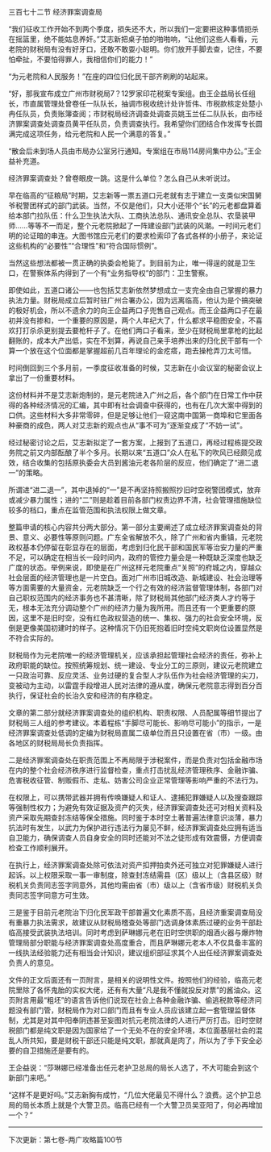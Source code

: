 

三百七十二节 经济罪案调查局

“我们征收工作开始不到两个季度，损失还不大，所以我们一定要把这种事情扼杀在摇篮里，绝不能姑息养奸。”艾志新把桌子拍的啪啪响，“让他们这些人看看，元老院的财税局有没有好牙口，还敢不敢耍小聪明。你们放开手脚去查，记住，不要怕牵扯，不要怕得罪人，我相信你们的能力！”

“为元老院和人民服务！”在座的四位归化民干部齐刷刷的站起来。

“好，那我宣布成立广州市财税局7？12罗家印花税案专案组。由王企益局长任组长，市直属管理处曾卷任一队队长，抽调市税收统计处许哲伟、市税款核定处楚小冉任队员，负责账簿查阅；市财税局经济调查处调查员姚玉兰任二队队长，由市经济罪案调查处调查员黄平任队员，负责调查执行。我希望你们团结合作发挥专长圆满完成这项任务，给元老院和人民一个满意的答复。”

“散会后未到场人员由市局办公室另行通知。专案组在市局114房间集中办公。”王企益补充道。

经济罪案调查处？曾卷眼皮一跳。这是什么单位？怎么自己从未听说过。

早在临高的“征粮局”时期，艾志新等一票五道口元老就有志于建立一支类似宋国舅爷税警团样式的部门武装。当然，不仅是他们，只大小还带个“长”的元老都盘算着给本部门拉队伍：什么卫生执法大队、工商执法总队、通讯安全总队、农垦装甲师……等等不一而足，整个元老院掀起了一阵建设部门武装的风潮。一时间元老们明的论证暗的串连。大图书馆应元老们的要求检索印了各式各样的小册子，来论证这些机构的“必要性”“合理性”和“符合国际惯例”。

当然这些想法都被一贯正确的执委会枪毙了。到目前为止，唯一得逞的就是卫生口，在警察体系内得到了一个有“业务指导权”的部门：卫生警察。

即使如此，五道口诸公――也包括艾志新依然梦想成立一支完全由自己掌握的暴力执法力量。财税局成立后暂时驻广州合署办公，因为远离临高，他认为是个搞突破的极好机会，所以不遗余力的向王企益两口子兜售自己观点。而王企益两口子在最初并没有掺和，一个重要的原因是，两个人年纪大了，什么都求平稳图安全，不喜欢打打杀杀更别提去要枪杆子了。在他们两口子看来，至少在财税局里拿枪的比起翻账的，成本大产出低，实在不划算，再说自己亲手培养出来的归化民干部有一个算一个放在这个位面都是掌握超前几百年理论的金疙瘩，跑去操枪弄刀太可惜。

时间倒回到三个多月前，一季度征收准备的时候，艾志新在小会议室的秘密会议上拿出了一份重要材料。

这份材料并不是艾志新炮制的，是元老院进入广州之后，各个部门在日常工作中获得的各种经济情况的汇编，其中即有社会调查中获得的，也有在几次大案中得到的口供。这些材料大多非常零碎，但是足够让他们一窥这南中国第一商埠和它里面各种豪商的成色，两人对艾志新的观点也从“事不可为”逐渐变成了“不妨一试”。

经过秘密讨论之后，艾志新拟定了一套方案，上报到了五道口，再经过程栋提交政务院之前又内部酝酿了半个多月。长期以来“五道口”众人在私下的吹风已经颇见成效，结合收集的包括原执委会大员到酱油元老各阶层的反应，他们确定了“进二退一”的策略。

所谓进“进二退一”，其中退掉的“一”是不再坚持照搬照抄旧时空税警团模式，放弃或减少暴力属性；进的“二”则是趁着目前各部门权责边界不清，社会管理措施缺位较多的档口，重点在监管范围和执法权限上做文章。

整篇申请的核心内容共分两大部分。第一部分主要阐述了成立经济罪案调查处的背景、意义、必要性等原则问题。广东全省解放不久，除了广州和省内重镇，元老院政权基本仍停留在彰显存在的层面，考虑到归化民干部和国民军等治安力量的严重不足，可以确定在相当长一段时间内，政府的管控力量会是一种既缺乏深度也缺乏广度的状态。举例来说，即使是在广州这样元老院重点“关照”的府城之内，穿越众社会层面的经济管理也是一片空白。面对广州市旧城改造、新城建设、社会治理等等方面需要的大量资金，元老院缺乏一个行之有效的经济监督管理体制，各部门对自己职权范围内的经济事务也不甚清晰，除了财税局其他部门经济类人才约等于无，根本无法充分调动整个广州的经济力量为我所用。而且还有一个更重要的原因，这里不是旧时空，没有红色政权营造的统一、集权、强力的社会安全环境，反倒是更像美国初建时的样子。这种情况下仍旧死抱着旧时空纯文职岗位设置显然是不符合实际的。

财税局作为元老院唯一的经济管理机关，应该承担起管理社会经济的责任，弥补上政府职能的缺位。按照统筹规划、统一建设、专业分工的三原则，建议元老院建立一只政治可靠、反应灵活、业务过硬的复合型人才队伍作为社会经济管理的尖刀，变被动为主动，以雷霆手段增进人民对法律的遵从度，确保元老院意志得到百分百执行，保证社会的长治久安和经济的有序稳定。

文章的第二部分就经济罪案调查处的组织机构、职责权限、人员配属等细节提出了财税局三人组的参考建议。本着程栋“手脚尽可能长、影响尽可能小”的指示，一是经济罪案调查处低调的定编为财税局直属二级单位而且只设置在省（市）一级。由各地区的财税局局长负责指挥。

二是经济罪案调查处在职责范围上不再局限于涉税案件，而是负责对包括金融市场在内的整个社会经济秩序进行监督检查，重点打击扰乱经济管理秩序、金融诈骗、危害税收征管、制贩假币、走私、妨害公司企业正常管理等影响严重的不法行为。

在权限上，可以携带武器并拥有传唤嫌疑人和证人、逮捕犯罪嫌疑人以及搜查跟踪等强制性权力；为避免有效证据及资产的灭失，经济罪案调查处还可对相关资料及资产采取先期查封冻结等保全措施。同时鉴于本时空土著普遍法律意识淡薄，暴力抗法时有发生，以武力为保护进行违法行为屡见不鲜，经济罪案调查处应拥有适当自卫能力，确保调查人员自身安全的同时还能对不法之徒形成有效震慑，方便调查检查工作顺利展开。

在执行上，经济罪案调查处除可依法对资产扣押拍卖外还可独立对犯罪嫌疑人进行起诉。以上权限采取一事一审制度，除查封冻结需县（区）级以上（含县区级）财税机关负责同志签字同意外，其他均需由省（市）级以上（含省市级）财税机关负责同志签字同意方可生效。

三是鉴于目前元老院治下归化民军政干部普遍文化素质不高，且经济重案调查局没有重暴力执法需求，故建议从财税局稽查处等部门选调身体素质过硬的业务干部赴临高接受武装执法培训。同时考虑到萨琳娜元老在旧时空供职的烟酒火器与爆炸物管理局部分职能与经济罪案调查处高度重合，而且萨琳娜元老本人不仅具备丰富的一线执法经验能力还有相当会计知识，建议组织部征求其个人出任经济罪案调查处负责人的意见。

文件的正文后面还有一页附言，是相关的说明性文件。按照他们的经验，临高元老院里除了各怀鬼胎的实权大佬，还有有大量“凡是我不懂就投反对票”的酱油众。这页附言用最“粗坯”的语言告诉他们说现在社会上各种金融诈骗、偷逃税款等经济问题没有部门管，财税局作为对口部门而且有专业人员应该建立起一套管理监督体制，尤其是对其中阳奉阴违甚至妄图对抗元老院法律的人进行严厉打击。旧时空财税部门都是纯文职是因为国家给了一个无处不在的安全环境，本位面基层社会的混乱人所共知，要是财税干部还只能是纯文职，那就真是肉了，所以为了手下安全必要的自卫措施还是要有的。

王企益说：“莎琳娜已经准备出任元老护卫总局的局长人选了，不大可能会到这个新部门来吧。”

“这样不是更好吗。”艾志新胸有成竹，“几位大佬最见不得什么？浪费。这个护卫总局的局长本质上就是个大警卫员。临高已经有一个大警卫员吴亚阳了，何必再增加一个？”

--------------------------------------------------

下次更新：第七卷-两广攻略篇100节

